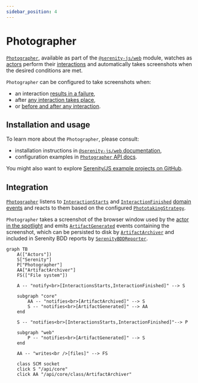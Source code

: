 ```yaml
---
sidebar_position: 4
---
```


# Photographer

[`Photographer`](/api/web/class/Photographer), available as part of the [`@serenity-js/web`](/api/web) module,
watches as [actors](/api/core/class/Actor) perform their [interactions](/api/core/class/Interaction) and automatically takes screenshots
when the desired conditions are met.

`Photographer` can be configured to take screenshots when:
- an interaction [results in a failure](/api/web/class/TakePhotosOfFailures),
- after [any interaction takes place](/api/web/class/TakePhotosOfInteractions),
- or [before and after any interaction](/api/web/class/TakePhotosBeforeAndAfterInteractions).

## Installation and usage

To learn more about the `Photographer`, please consult:
- installation instructions in [`@serenity-js/web` documentation](/api/web),
- configuration examples in [`Photographer` API docs](/api/web/class/Photographer).

You might also want to explore [Serenity/JS example projects on GitHub](https://github.com/serenity-js/serenity-js/tree/main/examples).

## Integration

[`Photographer`](/api/web/class/Photographer) listens to
[`InteractionStarts`](/api/core-events/class/InteractionStarts) and [`InteractionFinished`](/api/core-events/class/InteractionFinished) [domain events](/handbook/reporting/domain-events)
and reacts to them based on the configured [`PhototakingStrategy`](/api/web/class/PhotoTakingStrategy).

`Photographer` takes a screenshot of the browser window used by the [actor in the spotlight](/api/core/function/actorInTheSpotlight) and emits [`ArtifactGenerated`](/api/core-events/class/ArtifactGenerated) events containing the screenshot,
which can be persisted to disk by [`ArtifactArchiver`](/handbook/reporting/artifact-archiver) and included in Serenity BDD reports by [`SerenityBDDReporter`](/handbook/reporting/serenity-bdd-reporter).

```mermaid
graph TB
    A(["Actors"])
    S["Serenity"]
    P["Photographer"]
    AA["ArtifactArchiver"]
    FS(["File system"])

    A -- "notify<br>[InteractionsStarts,InteractionFinished]" --> S

    subgraph "core"
        AA -- "notifies<br>[ArtifactArchived]" --> S
        S -- "notifies<br>[ArtifactGenerated]" --> AA
    end

    S -- "notifies<br>[InteractionsStarts,InteractionFinished]"--> P

    subgraph "web"
        P -- "notifies<br>[ArtifactGenerated]" --> S
    end

    AA -- "writes<br />[files]" --> FS

    class SCM socket
    click S "/api/core"
    click AA "/api/core/class/ArtifactArchiver"
```
